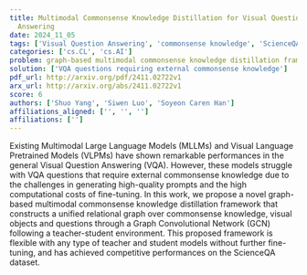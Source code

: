 ```yaml
---
title: Multimodal Commonsense Knowledge Distillation for Visual Question
  Answering
date: 2024_11_05
tags: ['Visual Question Answering', 'commonsense knowledge', 'ScienceQA dataset', 'Multimodal Large Language Models', 'teacher-student environment', 'Graph Convolutional Network', 'Visual Language Pretrained Models', 'knowledge distillation']
categories: ['cs.CL', 'cs.AI']
problem: graph-based multimodal commonsense knowledge distillation framework
solution: ['VQA questions requiring external commonsense knowledge']
pdf_url: http://arxiv.org/pdf/2411.02722v1
arx_url: http://arxiv.org/abs/2411.02722v1
score: 6
authors: ['Shuo Yang', 'Siwen Luo', 'Soyeon Caren Han']
affiliations_aligned: ['', '', '']
affiliations: ['']
---
```



Existing Multimodal Large Language Models (MLLMs) and Visual Language
Pretrained Models (VLPMs) have shown remarkable performances in the general
Visual Question Answering (VQA). However, these models struggle with VQA
questions that require external commonsense knowledge due to the challenges in
generating high-quality prompts and the high computational costs of
fine-tuning. In this work, we propose a novel graph-based multimodal
commonsense knowledge distillation framework that constructs a unified
relational graph over commonsense knowledge, visual objects and questions
through a Graph Convolutional Network (GCN) following a teacher-student
environment. This proposed framework is flexible with any type of teacher and
student models without further fine-tuning, and has achieved competitive
performances on the ScienceQA dataset.